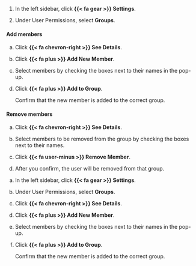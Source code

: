 :::: {.content-visible unless-format="revealjs"}
1. In the left sidebar, click **{{< fa gear >}} Settings**.

1. Under User Permissions, select **Groups**.

::: {.panel-tabset}

#### Add members

a. Click **{{< fa chevron-right >}} See Details**.

a. Click **{{< fa plus >}} Add New Member**.

a. Select members by checking the boxes next to their names in the pop-up.

a. Click **{{< fa plus >}} Add to Group**.

   Confirm that the new member is added to the correct group.

#### Remove members

a. Click **{{< fa chevron-right >}} See Details**.

a. Select members to be removed from the group by checking the boxes next to their names.

a. Click **{{< fa user-minus >}} Remove Member**.

a. After you confirm, the user will be removed from that group.

:::

::::


:::: {.content-hidden unless-format="revealjs"}
a. In the left sidebar, click **{{< fa gear >}} Settings**.

a. Under User Permissions, select **Groups**.

a. Click **{{< fa chevron-right >}} See Details**.

a. Click **{{< fa plus >}} Add New Member**.

a. Select members by checking the boxes next to their names in the pop-up.

a. Click **{{< fa plus >}} Add to Group**.

   Confirm that the new member is added to the correct group.

::::